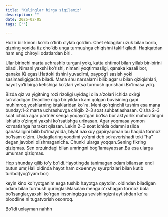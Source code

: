 ```yaml
---
title: "Kelinglar birga siqilamiz"
description: ""
date: 2025-02-05   
tags: ['']

---
```


Hozir bir kinoni ko‘rib o‘tirib o‘ylab qoldim. Chet eldagilar uzuk bilan borib, qizning yonida tiz cho‘kib unga turmushga chiqishni taklif qiladi. Haqiqatdan ham eng chiroyli odatlardan biri.

Ular birinchi marta uchrashib turgani yo‘q, katta ehtimol bilan yillab bir-birini biladi. Nimani yaxshi ko‘rishi, nimani yoqtirmasligi, qanaka kasali bor, qanaka IQ egasi.Hattoki tishini yuvadimi, paypog‘i sasish yoki sasimasligigacha biladi. Mana shu narsalarni bilib,agar u bilan qiziqishlari, hayot yo‘li birga ketishiga ko‘zlari yetsa turmush qurishadi.Bo‘lmasa yo‘q.

Bizda qiz va yigitning rozi rizoligi uyidagi oila a’zolari ichida oxirgi so‘raladigan.Deadline niga bir yildan kam qolgan buvisining gapi muhimroq,yoshlarning istaklaridan ko'ra.
Meni qo'rqinchli tushim esa mana bunday:1–2 marta uchrashuvga chiqib 2–3 soat suhbatlashasan. O‘sha 2–3 soat ichida agar partnër senga yoqayotgan bo‘lsa bor aktyorlik mahoratingni ishlatib o‘zingni yaxshi ko‘rsatishga urinasan. Agar yoqmasa yomon ko‘rsatishga harakat qilasan. Lekin 2–3 soat ichida odamni aslida qanakaligini bilib bo‘lmaydida, blyat naxxuy gapiryapman bu haqida tormoz bo'lsam o'zim.
Uydagilaring yoqdimi yo‘qmi deb so‘raverishadi toki “ha” degan javobni olishmaganicha. Chunki ularga yoqqan.Sening fikring qiziqmas. Sen orzuindagi bilan umringni bog'lamayapsan.Bu esa ularga umuman qiziqmas.

Hop shunday qilib to'y bo'ldi.Hayotingda tanimagan odam bilansan endi butun umr,Hali oldinda hayot ham oxuennyy syurprizlari bilan kutib turibdi(yog'iyam bor)

keyin kino ko'ryotganim esga tushib hayotga qaytdim.
oldindan biladigan odam bilan turmush quringlar.Masalan menga o'xshagan tormoz bola bo'lsanglar,yaxshi ko'rgan insoningizga sevishingizni aytishdan ko'ra bloodline ni tugatvorish osonroq.

Bo'ldi uxlayman nahhh